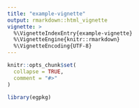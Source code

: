 ```yaml
---
title: "example-vignette"
output: rmarkdown::html_vignette
vignette: >
  %\VignetteIndexEntry{example-vignette}
  %\VignetteEngine{knitr::rmarkdown}
  %\VignetteEncoding{UTF-8}
---
```


```r
knitr::opts_chunk$set(
  collapse = TRUE,
  comment = "#>"
)
```

```r
library(egpkg)
```
